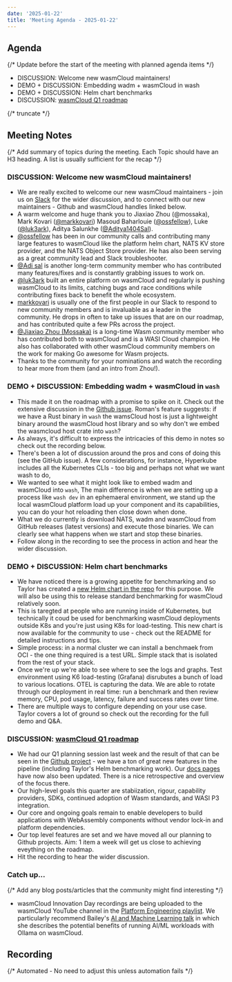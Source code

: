 ```yaml
---
date: '2025-01-22'
title: 'Meeting Agenda - 2025-01-22'
---
```


## Agenda

{/* Update before the start of the meeting with planned agenda items */}

- DISCUSSION: Welcome new wasmCloud maintainers!
- DEMO + DISCUSSION: Embedding wadm + wasmCloud in wash
- DEMO + DISCUSSION: Helm chart benchmarks
- DISCUSSION: [wasmCloud Q1 roadmap](https://wasmcloud.com/docs/roadmap/)

{/* truncate */}

## Meeting Notes

{/* Add summary of topics during the meeting. Each Topic should have an H3 heading. A list is usually sufficient for the recap */}

### DISCUSSION: Welcome new wasmCloud maintainers!

- We are really excited to welcome our new wasmCloud maintainers - join us on [Slack](https://wasmcloud.slack.com/) for the wider discussion, and to connect with our new maintainers - Github and wasmCloud handles linked below.
- A warm welcome and huge thank you to Jiaxiao Zhou (@mossaka), Mark Kovari ([@markkovari](https://github.com/markkovari)) Masoud Baharlouie ([@ossfellow](https://github.com/ossfellow)), Luke ([@luk3ark](https://github.com/Luk3Ark)), Aditya Salunkhe ([@Aditya1404Sal](https://github.com/Aditya1404Sal)).
- [@ossfellow](https://wasmcloud.slack.com/team/U06TCU8KAQM) has been in our community calls and contributing many large features to wasmCloud like the platform helm chart, NATS KV store provider, and the NATS Object Store provider. He has also been serving as a great community lead and Slack troubleshooter.
- [@Adi sal](https://wasmcloud.slack.com/team/U073KFNE1HN) is another long-term community member who has contributed many features/fixes and is constantly grabbing issues to work on.
- [@luk3ark](https://wasmcloud.slack.com/team/U064UL811SM) built an entire platform on wasmCloud and regularly is pushing wasmCloud to its limits, catching bugs and race conditions while contributing fixes back to benefit the whole ecosystem.
- [markkovari](https://wasmcloud.slack.com/team/U05422BHMGD) is usually one of the first people in our Slack to respond to new community members and is invaluable as a leader in the community. He drops in often to take up issues that are on our roadmap, and has contributed quite a few PRs across the project.
- [@Jiaxiao Zhou (Mossaka)](https://wasmcloud.slack.com/team/U048DP9GVPX) is a long-time Wasm community member who has contributed both to wasmCloud and is a WASI Cloud champion. He also has collaborated with other wasmCloud community members on the work for making Go awesome for Wasm projects.
- Thanks to the community for your nominations and watch the recording to hear more from them (and an intro from Zhou!).

### DEMO + DISCUSSION: Embedding wadm + wasmCloud in `wash`

- This made it on the roadmap with a promise to spike on it. Check out the extensive discussion in the [Github issue](https://github.com/wasmCloud/wasmCloud/issues/1061). Roman's feature suggests: if we have a Rust binary in `wash` the wamsCloud host is just a lightweight binary around the wasmCloud host library and so why don't we embed the wasmcloud host crate into `wash`?
- As always, it's difficult to express the intricacies of this demo in notes so check out the recording below.
- There's been a lot of discussion around the pros and cons of doing this (see the GitHub issue). A few considerations, for instance, Hyperkube includes all the Kubernetes CLIs - too big and perhaps not what we want wash to do,
- We wanted to see what it might look like to embed wadm and wasmCloud into `wash`, The main difference is when we are setting up a process like `wash dev` in an ephemaeral environment, we stand up the local wasmCloud platform load up your component and its capabilities, you can do your hot reloading then close down when done.
- What we do currently is download NATS, wadm and wasmCloud from GitHub releases (latest versions) and execute those binaries. We can clearly see what happens when we start and stop these binaries.
- Follow along in the recording to see the process in action and hear the wider discussion.

### DEMO + DISCUSSION: Helm chart benchmarks

- We have noticed there is a growing appetite for benchmarking and so Taylor has created a [new Helm chart in the repo](https://github.com/wasmCloud/wasmCloud/blob/main/charts/benchmark/README.md?plain=1) for this purpose. We will also be using this to release standard benchmarking for wasmCloud relatively soon.
- This is taregted at people who are running inside of Kubernetes, but technically it coud be used for benchmarking wasmCloud deployments outside K8s and you're just using K8s for load-testing. This new chart is now available for the community to use - check out the README for detailed instructions and tips.
- Simple process: in a normal cluster we can install a benchmaek from OCI - the one thing required is a test URL. Simple stack that is isolated from the rest of your stack.
- Once we're up we're able to see where to see the logs and graphs. Test environment using K6 load-testing (Grafana) disrubutes a bunch of load to various locations. OTEL is capturing the data. We are able to rotate through our deployment in real time: run a benchmark and then review memory, CPU, pod usage, latency, failure and success rates over time.
- There are multiple ways to configure depending on your use case. Taylor covers a lot of ground so check out the recording for the full demo and Q&A.

### DISCUSSION: [wasmCloud Q1 roadmap](https://wasmcloud.com/docs/roadmap/)

- We had our Q1 planning session last week and the result of that can be seen in the [Github project](https://github.com/orgs/wasmCloud/projects/7/views/13) - we have a ton of great new features in the pipeline (including Taylor's Helm benchmarking work). Our [docs pages](https://wasmcloud.com/docs/roadmap/) have now also been updated. There is a nice retrospective and overview of the focus there. 
- Our high-level goals this quarter are stabiization, rigour, capability providers, SDKs, continued adoption of Wasm standards, and WASI P3 integration.
- Our core and ongoing goals remain to enable developers to build applications with WebAssembly components without vendor lock-in and platform dependencies.
- Our top level features are set and we have moved all our planning to Github projects. Aim: 1 item a week will get us close to achieving eveything on the roadmap.
- Hit the recording to hear the wider discussion.

### Catch up…

{/* Add any blog posts/articles that the community might find interesting */}

- wasmCloud Innovation Day recordings are being uploaded to the wasmCloud YouTube channel in the [Platform Engineering playlist](https://www.youtube.com/playlist?list=PL25tdRgIAXStcnLCeE_GUTjbTNxFaDnBJ). We particularly recommend Bailey's [AI and Machine Learning talk](https://www.youtube.com/watch?v=zvIXqcjMkcU&list=PL25tdRgIAXStcnLCeE_GUTjbTNxFaDnBJ&index=8) in which she describes the potential benefits of running AI/ML workloads with Ollama on wasmCloud.

## Recording

{/* Automated - No need to adjust this unless automation fails */}

<YouTube url="https://www.youtube.com/watch?v=nRoFMDo7ggU" />
